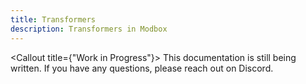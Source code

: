 ```yaml
---
title: Transformers
description: Transformers in Modbox
---
```


<Callout title={"Work in Progress"}>
  This documentation is still being written. If you have any questions, please
  reach out on Discord.
</Callout>
